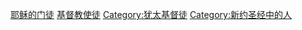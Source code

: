 {{Catmore|十二使徒}}

[[Category:耶稣的门徒|]]
[[Category:基督教使徒|]]
[[Category:犹太基督徒|Category:犹太基督徒]]
[[Category:新约圣经中的人|Category:新约圣经中的人]]